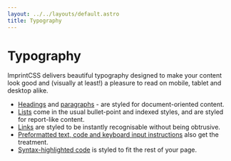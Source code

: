 ```yaml
---
layout: ../../layouts/default.astro
title: Typography
---
```


# Typography

ImprintCSS delivers beautiful typography designed to make your content look good and (visually at least!) a pleasure to read on mobile, tablet and desktop alike.

* [Headings](/typography/headings) and [paragraphs](/typography/paragraph-styles) - are styled for document-oriented content.
* [Lists](/typography/lists) come in the usual bullet-point and indexed styles, and are styled for report-like content.
* [Links](/typography/links) are styled to be instantly recognisable without being obtrusive.
* [Preformatted text, code and keyboard input instructions](/typography/preformatted-styles) also get the treatment.
* [Syntax-highlighted code](/typography/syntax-highlighting) is styled to fit the rest of your page.